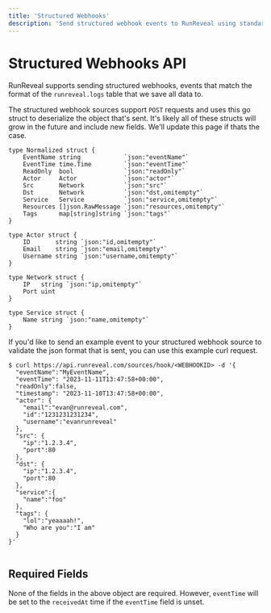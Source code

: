 ```yaml
---
title: 'Structured Webhooks'
description: 'Send structured webhook events to RunReveal using standardized JSON format. Configure custom event data with normalized fields for comprehensive security monitoring.'
---
```


# Structured Webhooks API

RunReveal supports sending structured webhooks, events that match the format of the `runreveal.logs` table that we save all data to.

The structured webhook sources support `POST` requests and uses this go struct to deserialize the object that's sent. It's likely all of these structs will grow in the future and include new fields. We'll update this page if thats the case.

```
type Normalized struct {
	EventName string            `json:"eventName"`
	EventTime time.Time         `json:"eventTime"`
	ReadOnly  bool              `json:"readOnly"`
	Actor     Actor             `json:"actor"`
	Src       Network           `json:"src"`
	Dst       Network           `json:"dst,omitempty"`
	Service   Service           `json:"service,omitempty"`
	Resources []json.RawMessage `json:"resources,omitempty"`
	Tags      map[string]string `json:"tags"`
}

type Actor struct {
	ID       string `json:"id,omitempty"`
	Email    string `json:"email,omitempty"`
	Username string `json:"username,omitempty"`
}

type Network struct {
	IP   string `json:"ip,omitempty"`
	Port uint
}

type Service struct {
	Name string `json:"name,omitempty"`
}
```

If you'd like to send an example event to your structured webhook source to validate the json format that is sent, you can use this example curl request.

```
$ curl https://api.runreveal.com/sources/hook/<WEBHOOKID> -d '{    
  "eventName":"MyEventName",
  "eventTime": "2023-11-11T13:47:58+00:00",
  "readOnly":false,
  "timestamp": "2023-11-10T13:47:58+00:00",
  "actor": {
    "email":"evan@runreveal.com",
    "id":"1231231231234",
    "username":"evanrunreveal"
  },
  "src": {
    "ip":"1.2.3.4",
    "port":80
  },
  "dst": {
    "ip":"1.2.3.4",
    "port":80
  },
  "service":{
    "name":"foo"
  },
  "tags": {
    "lol":"yeaaaah!",
    "Who are you":"I am"
  }
}'


```

## Required Fields

None of the fields in the above object are required. However, `eventTime` will be set to the `receivedAt` time if the `eventTime` field is unset.
